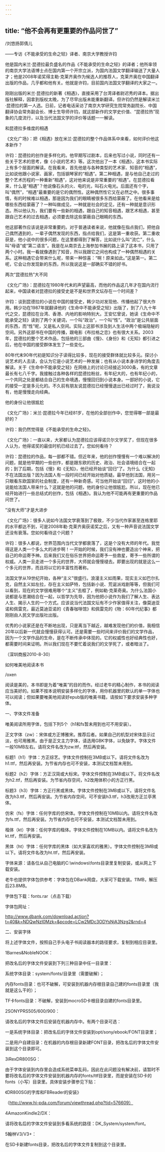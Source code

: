 ```yaml
---
---
---
```

title: “他不会再有更重要的作品问世了”
---



/刘悠扬郭倩儿

——专访《不能承受的生命之轻》译者、南京大学教授许钧

他是国内米兰·昆德拉最负盛名的作品《不能承受的生命之轻》的译者；他所率领的南京大学法语博士点在国内第一个开宗立派，为国内法国文学翻译输送了大量人才；他是2008年诺奖得主勒·克莱齐奥作为候选人的推荐人，克莱齐奥在中国翻译出版的作品，几乎都和他有关。他就是许钧，目前国内法国文学翻译的大家之一。

刚刚出版的米兰·昆德拉的新著《相遇》，直接采用了台湾译者尉迟秀的译本。据出版社解释，因拿到版权太晚，为了尽早出版未能重新翻译。但许钧仍然是解读米兰·昆德拉的第一人选。日前，记者电话采访了南京大学研究生院常务副院长、中国翻译协会常务副会长、博士生导师许钧，就这部新作的文学史价值、“昆德拉热”现象的几度流行，以及当代法国文学的评价等话题一一解读。

和昆德拉多维度的相遇

《文化广场》：把《相遇》放在米兰·昆德拉的整个作品体系中来看，如何评价他这本新作？

许钧：昆德拉的创作是多样化的。他早期写过剧本，后来也写过小说，同时还有一些关于艺术的思考，像《小说的艺术》等。这次他出了一本《相遇》，这本书实际上有多个层面的解读。在我看来，首先他是与各种类型的艺术家、知音的“相遇”，比如说他跟小说家、画家，包括钢琴家的“相遇”。第二种相遇，是与他自己走过的整个艺术历程的一种重新“相遇”，这对他来说是非常重要的“相遇”。在昆德拉看来，什么是“相遇”？他说像石头的火、电的光，叫石火电光。后面还有个字，叫“偶然”，“相遇”最重要的是它的偶然性。这种偶然性它又在必然之中。很多事情，有的时候难以相遇，那是因为我们的眼睛被很多东西给蒙蔽了。在他看来是给哪些东西给蒙蔽了？一种叫做成见，一种就是社会的定见，还有一种就是意识形态。所以他认为，我们要有一些新的相遇，跟自己的知音相遇，跟艺术相遇，甚至跟自己艺术的过去相遇，必须要去除这些蒙蔽自己眼睛的东西。

他这部著作应该说是非常重要的。对于普通读者来说，他就像在指点我们，把他自己偶然遇到的，一辈子偶然发现的东西，指点给我们，这是第一重收获。第二重收获是，他小说中的很多问题，在这里都得到了解答，比如说什么叫“流亡”，什么叫“母语”或“第二语言”。我是在从南京去上海参加书展的路上读了这本书，只用了两个小时。我一看就像遇到了知音，所以我跟它之间也构成了一种偶然相遇的关系。这种相遇它会带来什么呢，带来一种惊喜：“啊！原来如此。”这是第一。第二呢，它会让你发现新的东西，所以我说这是一部确实不错的好书。

两次“昆德拉热”大不同

《文化广场》：昆德拉在1980年代末的声望最高，而他的作品这几年才在国内流行起来，中国读者对昆德拉的接受史是不是和世界文坛存在一个时间差？

许钧：谈到昆德拉的小说在中国的接受史，韩少功对发现他、传播他起了很大作用。韩少功在1987年就翻译他的《生命中不能承受之轻》出版了，到了八九十年代之交，昆德拉在台湾、香港、内地的影响特别大。王安忆曾说，她读《生命中不能承受之轻》读到了两个关键词，一个叫“政治”，一个叫“性”。“政治”是公共层面的东西，而“性”呢，又是私人空间。实际上这部书涉及到人生活中两个极端隐秘的空间。另外这部书在中国的传播，跟电影《布拉格之恋》也有很大关系。2003年，昆德拉的整个艺术作品，包括他的三部曲《慢》、《身份》和《无知》都引进之后，他在中国的接受群体发生了一些变化。

80年代末90年代初是知识分子读得比较多，现在的接受群体就比较多元。探讨小说艺术的人去读，会认为它是小说艺术的一种发展；也有从小说本身诗学的角度去解读。关于《生命中不能承受之轻》在网络上的讨论已经接近3000条，有的文章最长有七八千字。我接触过各种各样的昆德拉粉丝，有年纪大的，也有年纪小的，一个共同之处是都结合自己的生命境遇，慢慢回归到小说本身。一部好的小说，它的接受一定是多元化的。不久前有朋友说昆德拉已经慢慢退出已经过时了，我说没有，他是慢慢走向经典。

他的身份让他很尴尬

《文化广场》：米兰·昆德拉今年已经81岁，在他的全部创作中，您觉得哪一部是最好的？

许钧：我仍然觉得是《不能承受的生命之轻》。

《文化广场》：一直以来，大家都认为昆德拉应该得诺贝尔文学奖了，但现在很多人认为，他得诺奖的最佳时机已经过去了。您如何看待？

许钧：昆德拉的作品，每一部都不错。但近年来，他的创作慢慢有一个难以解决的问题，就是他早期的一些创作，都是跟东欧的历史、政治、社会语境结合在一起的；到了后期，包括《慢》和《无知》，他已经开始谈“回归”了。为什么《无知》不在法国出版？因为法国人有一段时间已经开始对他质疑。最早他到法国，用另一只眼看东欧国家的社会制度，还有一种新奇感。可当他开始谈“回归”，这时他的小说能给法国人带来什么？这就是他的问题，他的身份让他很尴尬。所以，现在他已经开始进行一些总结式的创作，包括《相遇》。我认为他不可能再有更重要的作品问世了。

“没有大师”才是大进步

《文化广场》：很多人说如今法国文学衰落到了极致，不少当代作家甚至连格里耶的水平都达不到，可是2008年勒·克莱齐奥获诺奖之后，又有一种声音说法国文学还没有衰落。您如何看待这个问题？

许钧：很多人都说，世界范围内当代文学都衰落了，这是个没有大师的年代。我觉得这是人类一个多么大的进步啊！一开始的时候，我们没有神也要造出个神来，把自己的命运寄予神。后来我们又在俗乐世界把命运寄予一些救星，寄予一些所谓的权威。人类一旦走进一个多元的世界，大师就会慢慢褪去。即要出现的就是这么一个多元的世界，而且将以它的丰富性而著称。

法国文学从19世纪开始，各种“主义”很盛行。浪漫主义如雨果，现实主义如巴尔扎克，自然主义如左拉，存在主义如萨特，包括新小说、荒诞派戏剧等等，但我们可以看到，现在的文学很难用哪个“主义”去框了，例如勒·克莱奇奥。为什么法国小说都是与思潮结合在一起，以哲学为先导，因为他把小说作为我们了解人生、表达人生、揭示人生的一个方式。应该说当代法国文坛有不少作家值得关注，像莫迪亚诺和佩雷克，最近莫迪亚诺的《青春咖啡馆》和佩雷克的《物：60年代纪事》都刚刚由人民文学出版社出版。

优秀的小说家还是在不断地出现，只是离当下越近，越难发现他们的价值，我相信20年以后新一代就会慢慢获得认可。还是需要一些时间来评价我们的文学作品，因为一个文学作品的生命，是在不断传承中体现的。它的权威性也好经典性也好，都需要时间来证明。所以我们现在不要忙着说我们的文学死了，或者暗淡了。

（深圳商报2010-8-30）





如何唯美地阅读本书

/oxen


阅读是美的，本书即是为着“唯美”的目的而作。经过老牛的精心制作，本书的阅读应当美好的。如果不按本说明安装多样化的字体，用你机器里的默认的单一字体也可以阅读；但如果要唯美地阅读好epub版的唯美书籍，请按如下要求安装多种字体。

一、字体文件准备

唯美阅读所用字体，包括下列5个（h1和fs暂未用到也可不用安装）。

正文字体（zw）：宋体或方正博雅宋。推荐后者。如果自己的机型对宋体显示过淡，也可用雅黑。由于是正文主力字体，请选用GBK字体，以免缺字。字体文件一般10MB左右。请将文件名改为zw.ttf，然后再安装。

标题1（h1）字体：方正综艺。字体文件控制在3MB或以下。请将文件名改为h1.ttf，然后再安装。为节省内存也可不安装，本测试文档暂未用到。

标题2（h2）字体：方正汉简或大标宋。字体文件控制在3MB或以下。将文件名改为h2.ttf，然后再安装。为节省内存空间，h2改用体积小的方正行黑。

标题3（h3）字体：方正行黑或黑体。字体文件控制在3MB或以下。请将文件名改为h3.ttf，然后再安装。为节省内存空间，可不安装h3.ttf，h3改用方正兰亭黑体。

仿宋（fs）字体：任何字库的仿宋体。字体文件控制在10MB以内。请将文件名改为fs.ttf，然后再安装。为节省内存也可不安装，本测试文档暂未用到。

楷体（kt）字体：任何字库的楷体。字体文件控制在10MB以内。请将文件名改为kt.ttf，然后再安装。

黑体（ht）字体：任何字库的黑体（如大家喜欢的雅黑）。字体文件控制在3MB或以下。请将文件名改为ht.ttf，然后再安装。

字体来源：请各位从自己电脑的C:\windows\fonts目录里复制安装，或从网上下载安装。

老牛也提供字体包供参考：字体包在DBank网盘，大家可下载安装。11MB，解压后23.8MB。

字体包下载：fonts.rar（点击下载）

字体包网址：

http://www.dbank.com/download.action?t=40&k=NDQwNzI0Mzk=&pcode=LCw2MDc3ODYsNjA3Nzg2&rnd=4

二、安装字体

将上述字体文件，按照自己手头电子书阅读器本的路径要求，复制到相应目录里。

1Barnes&NobleNOOK：

把改名后的字体文件安装到下列三种目录中任一目录里：

系统字体目录：system/fonts/目录里（需要破解）；

内存fonts目录：也可不破解，可安装到机器内存根目录自己建的fonts目录里（我就是这么干的）；

TF卡fonts目录：不破解，安装到mocroSD卡根目录自建的fonts目录里。

2SONYPRS505/600/900：

请改名后的字体文件后安装在机器内存中。有两个目录可选：

一是系统字体目录：把改名后的字体文件安装到opt/sony/ebook/FONT目录里；

二是用户自建目录：在机器的内存根目录新建FONT目录，把改名后的字体文件安装到这个目录即可。

3iRexDR800SG：

由于字体安装到内存里会造成系统菜单乱码，因此在此问题没有解决前，请暂时不要将改名后的字体文件安装到机器内存的fonts/ttf目录里，而是安装在SD卡的fonts（小写）目录里。具体安装步骤参见下贴：

《DR800SG的字库和FBReader的安装》

（http://www.hi-pda.com/forum/viewthread.php?tid=576609）

4AmazonKindle2/DX：

请将改名后的字体文件安装到多看系统的路径：DK_System/system/font。

5翰林V3/V3+：

在SD卡新建fonts目录，把改名后的字体文件复制到这个目录里。
